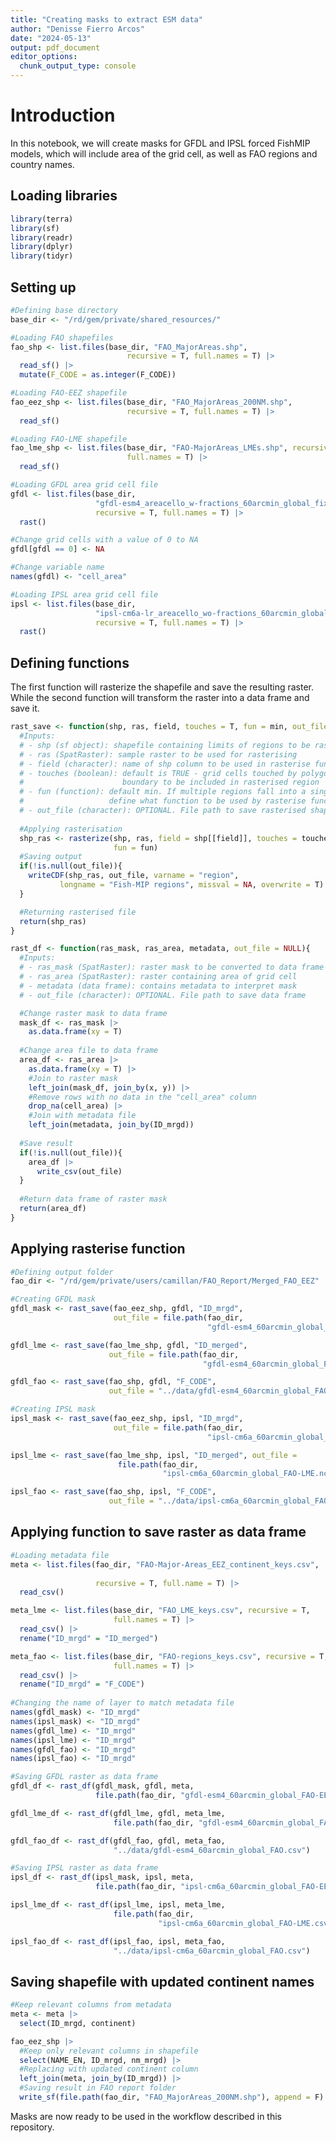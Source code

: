 ```yaml
---
title: "Creating masks to extract ESM data"
author: "Denisse Fierro Arcos"
date: "2024-05-13"
output: pdf_document
editor_options: 
  chunk_output_type: console
---
```


# Introduction
In this notebook, we will create masks for GFDL and IPSL forced FishMIP models, which will include area of the grid cell, as well as FAO regions and country names.  
  
## Loading libraries
  
```r
library(terra)
library(sf)
library(readr)
library(dplyr)
library(tidyr)
```
  
## Setting up
  
```r
#Defining base directory
base_dir <- "/rd/gem/private/shared_resources/"

#Loading FAO shapefiles
fao_shp <- list.files(base_dir, "FAO_MajorAreas.shp", 
                          recursive = T, full.names = T) |> 
  read_sf() |> 
  mutate(F_CODE = as.integer(F_CODE))

#Loading FAO-EEZ shapefile
fao_eez_shp <- list.files(base_dir, "FAO_MajorAreas_200NM.shp", 
                          recursive = T, full.names = T) |> 
  read_sf()

#Loading FAO-LME shapefile
fao_lme_shp <- list.files(base_dir, "FAO-MajorAreas_LMEs.shp", recursive = T,
                          full.names = T) |> 
  read_sf() 

#Loading GFDL area grid cell file
gfdl <- list.files(base_dir, 
                   "gfdl-esm4_areacello_w-fractions_60arcmin_global_fixed.nc",
                   recursive = T, full.names = T) |> 
  rast()

#Change grid cells with a value of 0 to NA
gfdl[gfdl == 0] <- NA

#Change variable name
names(gfdl) <- "cell_area"

#Loading IPSL area grid cell file
ipsl <- list.files(base_dir, 
                   "ipsl-cm6a-lr_areacello_wo-fractions_60arcmin_global_fixed.nc",
                   recursive = T, full.names = T) |> 
  rast()
```
  
## Defining functions
The first function will rasterize the shapefile and save the resulting raster. While the second function will transform the raster into a data frame and save it.  
  
```r
rast_save <- function(shp, ras, field, touches = T, fun = min, out_file = NULL){
  #Inputs:
  # - shp (sf object): shapefile containing limits of regions to be rasterised
  # - ras (SpatRaster): sample raster to be used for rasterising
  # - field (character): name of shp column to be used in rasterise function
  # - touches (boolean): default is TRUE - grid cells touched by polygon 
  #                      boundary to be included in rasterised region
  # - fun (function): default min. If multiple regions fall into a single cell,
  #                   define what function to be used by rasterise function
  # - out_file (character): OPTIONAL. File path to save rasterised shapefile
  
  #Applying rasterisation
  shp_ras <- rasterize(shp, ras, field = shp[[field]], touches = touches,
                       fun = fun)
  #Saving output
  if(!is.null(out_file)){
    writeCDF(shp_ras, out_file, varname = "region", 
           longname = "Fish-MIP regions", missval = NA, overwrite = T)
  }

  #Returning rasterised file
  return(shp_ras)
}

rast_df <- function(ras_mask, ras_area, metadata, out_file = NULL){
  #Inputs:
  # - ras_mask (SpatRaster): raster mask to be converted to data frame
  # - ras_area (SpatRaster): raster containing area of grid cell
  # - metadata (data frame): contains metadata to interpret mask
  # - out_file (character): OPTIONAL. File path to save data frame

  #Change raster mask to data frame
  mask_df <- ras_mask |>
    as.data.frame(xy = T) 
  
  #Change area file to data frame
  area_df <- ras_area |> 
    as.data.frame(xy = T) |> 
    #Join to raster mask
    left_join(mask_df, join_by(x, y)) |> 
    #Remove rows with no data in the "cell_area" column
    drop_na(cell_area) |> 
    #Join with metadata file
    left_join(metadata, join_by(ID_mrgd))
  
  #Save result
  if(!is.null(out_file)){
    area_df |> 
      write_csv(out_file)
  }
  
  #Return data frame of raster mask
  return(area_df)
}
```
  
## Applying rasterise function
  
```r
#Defining output folder
fao_dir <- "/rd/gem/private/users/camillan/FAO_Report/Merged_FAO_EEZ"

#Creating GFDL mask
gfdl_mask <- rast_save(fao_eez_shp, gfdl, "ID_mrgd",
                       out_file = file.path(fao_dir, 
                                            "gfdl-esm4_60arcmin_global_FAO-EEZ.nc"))

gfdl_lme <- rast_save(fao_lme_shp, gfdl, "ID_merged", 
                      out_file = file.path(fao_dir, 
                                           "gfdl-esm4_60arcmin_global_FAO-LME.nc"))

gfdl_fao <- rast_save(fao_shp, gfdl, "F_CODE",
                      out_file = "../data/gfdl-esm4_60arcmin_global_FAO.nc")

#Creating IPSL mask
ipsl_mask <- rast_save(fao_eez_shp, ipsl, "ID_mrgd",
                       out_file = file.path(fao_dir, 
                                            "ipsl-cm6a_60arcmin_global_FAO-EEZ.nc"))

ipsl_lme <- rast_save(fao_lme_shp, ipsl, "ID_merged", out_file = 
                        file.path(fao_dir, 
                                  "ipsl-cm6a_60arcmin_global_FAO-LME.nc"))

ipsl_fao <- rast_save(fao_shp, ipsl, "F_CODE",
                      out_file = "../data/ipsl-cm6a_60arcmin_global_FAO.nc")
```
  
## Applying function to save raster as data frame
  
```r
#Loading metadata file
meta <- list.files(fao_dir, "FAO-Major-Areas_EEZ_continent_keys.csv",
                 
                   recursive = T, full.name = T) |> 
  read_csv()

meta_lme <- list.files(base_dir, "FAO_LME_keys.csv", recursive = T, 
                       full.names = T) |> 
  read_csv() |> 
  rename("ID_mrgd" = "ID_merged")

meta_fao <- list.files(base_dir, "FAO-regions_keys.csv", recursive = T, 
                       full.names = T) |> 
  read_csv() |> 
  rename("ID_mrgd" = "F_CODE")
 
#Changing the name of layer to match metadata file
names(gfdl_mask) <- "ID_mrgd"
names(ipsl_mask) <- "ID_mrgd"
names(gfdl_lme) <- "ID_mrgd"
names(ipsl_lme) <- "ID_mrgd"
names(gfdl_fao) <- "ID_mrgd"
names(ipsl_fao) <- "ID_mrgd"

#Saving GFDL raster as data frame
gfdl_df <- rast_df(gfdl_mask, gfdl, meta, 
                   file.path(fao_dir, "gfdl-esm4_60arcmin_global_FAO-EEZ.csv"))

gfdl_lme_df <- rast_df(gfdl_lme, gfdl, meta_lme, 
                       file.path(fao_dir, "gfdl-esm4_60arcmin_global_FAO-LME.csv"))

gfdl_fao_df <- rast_df(gfdl_fao, gfdl, meta_fao, 
                       "../data/gfdl-esm4_60arcmin_global_FAO.csv")

#Saving IPSL raster as data frame
ipsl_df <- rast_df(ipsl_mask, ipsl, meta, 
                   file.path(fao_dir, "ipsl-cm6a_60arcmin_global_FAO-EEZ.csv"))

ipsl_lme_df <- rast_df(ipsl_lme, ipsl, meta_lme, 
                       file.path(fao_dir, 
                                 "ipsl-cm6a_60arcmin_global_FAO-LME.csv"))

ipsl_fao_df <- rast_df(ipsl_fao, ipsl, meta_fao, 
                       "../data/ipsl-cm6a_60arcmin_global_FAO.csv")
```
  
## Saving shapefile with updated continent names
  
```r
#Keep relevant columns from metadata
meta <- meta |> 
  select(ID_mrgd, continent)

fao_eez_shp |> 
  #Keep only relevant columns in shapefile
  select(NAME_EN, ID_mrgd, nm_mrgd) |> 
  #Replacing with updated continent column
  left_join(meta, join_by(ID_mrgd)) |> 
  #Saving result in FAO report folder
  write_sf(file.path(fao_dir, "FAO_MajorAreas_200NM.shp"), append = F)
```
  
Masks are now ready to be used in the workflow described in this repository.  
  